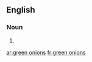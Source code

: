 ==English==

===Noun===
{{head|en|noun plural form}}

# {{plural of|green onion|lang=en}}

[[ar:green onions]]
[[fr:green onions]]